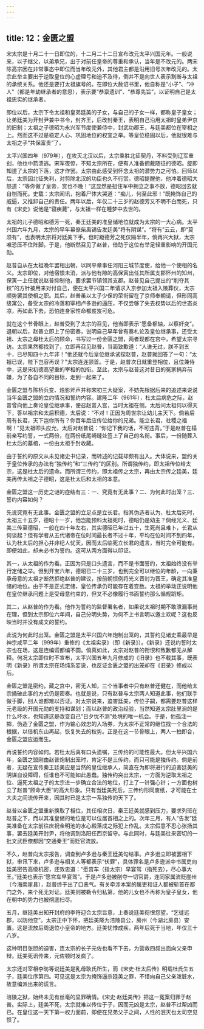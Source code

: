 ```yaml
---
---
---
```

title: 12：金匮之盟
---



宋太宗是十月二十一日即位的，十二月二十二日宣布改元太平兴国元年。一般说来，以子继父，以弟承兄，出于对前任皇帝的尊重和承认，当年是不改元的。两宋除高宗因在非常事态中即位而当年改元外，其他君主都是沿用旧号次年改元的。太宗此举主要出于逆取皇位的心虚理亏和迫不及待，倒并不是向世人表示割断与太祖的承统关系。他还是要打太祖旗号的。在即位大赦诏书里，他自称是“小子”、“冲人”（都是年幼继承者的意思），表示要“恭禀遗训”、“恭尊先旨”，以证明自己是太祖忠实的继承者。

即位以后，太宗下令太祖和皇弟廷美的子女，与自己的子女一样，都称皇子皇女；让弟廷美为开封尹兼中书令，封齐王，后改封秦王，表明自己沿用太祖时皇弟尹京的旧制；太祖之子德昭为永兴军节度使兼侍中，封武功郡王，与廷美都位在宰相之上。然而这不过是稳定人心、巩固地位的权宜之举。等皇位稳固以后，他就很难与太祖之子“共保富贵”了。

太平兴国四年（979年），在攻灭北汉以后，太宗乘胜北征契丹，不料受到辽军重创，他也中箭溃逃。宋军夜惊，不知太宗所在，便有人准备拥戴随征的德昭。旋即知道了太宗的下落，这才作罢。太宗由此感受到怀念太祖的潜势力之可怕。回师以后，太宗因北征失利，对剪除北汉的功臣也久不行赏。德昭提醒他，他冲着德昭大怒道：“等你做了皇帝，赏也不晚！”这显然是扭住军中拥立之事不放，德昭回去就自刎而死。史载：太宗闻讯，抱着尸体大哭道：“痴儿，何至此邪！”既掩饰自己的威逼，又推卸自己的责任。两年以后，年仅二十三岁的赵德芳又不明不白而死，只有《宋史》说他是“寝疾薨”，与太祖一样在睡梦中去世的。

太祖的儿子德昭和德芳一死，秦王廷美的准皇储地位就成为太宗的一大心病。太平兴国六年九月，太宗的早年幕僚柴禹锡告发廷美“将有阴谋”。“将有”云云，即“莫须有”，也表明太宗将对廷美下手。但时距德芳之死仅隔半年，倘再兴大狱，太宗唯恐压不住阵脚。于是，他断然召见了赵普，借助于这位有举足轻重影响的开国元勋。

赵普自从在太祖晚年罢相出朝，以同平章事任河阳三城节度使，给他一个使相的名义。太宗即位，对他宿恨未消，派与他有隙的高保寅出任其所属支郡怀州的知州，保寅一上任就说赵普抑制他，要求罢节镇领其支郡。赵普见自己提出的“削夺其权”的方针被用来对付自己，便在太平兴国二年请求入京参加太祖入陵葬仪，太宗顺势罢其使相之职。其后，赵普虽以太子少保的荣衔留在了京师奉朝请，但形同高级寓公，备受太宗的冷落和宰相卢多逊的逼压，不仅尝够了失去权势以后的世态炎凉，再如此下去，恐怕连身家性命都岌岌可危。

就在这个节骨眼上，赵普受到了太宗的召见，他当即表示“愿备枢轴，以察奸变”。退朝以后，赵普立即上了份密奏，说明自己早年曾有奏札论及皇位继承事，还受太祖、太宗之母杜太后的顾命，书写过一份金匮之盟，两者现都在宫中，希望太宗寻访。太宗果然都找到了，立即再召见赵普，当面致歉道：“人谁无过，朕不到五十，已尽知四十九年非！”他还就今后皇位继承试探赵普，赵普就回答了一句：“太祖已误，陛下岂容再误？”太宗连连颔首。于是，赵普次日就重登相位，且位兼侍中，这是宋初德高望重的宰相的加衔。至此，太宗与赵普这对昔日的冤家捐弃前嫌，为了各自不同的目标，走到一起来了。

金匮之盟与陈桥兵变、烛影斧声并称宋初三大疑案，不妨先根据后来的追述来说说当年金匮之盟的立约情况和誓约内容。建隆二年（961年），杜太后病危之际，赵普曾向他上奏论皇位继承事，便召赵普入宫，当时太祖在侧。太后问太祖何以得天下，答以祖宗和太后积德，太后说：“不对！正因为周世宗让幼儿主天下。倘若后周有长君，天下岂你所有？你百年后应传位给你的兄弟。能立长君，社稷之福啊！”见太祖叩头应允，太后对赵普说：“你记下我的话，不可违背。”于是赵普在榻前亲写约誓，一式两份，在两份纸尾崎缝处签上了自己的名衔。事后，一份随葬入杜太后的墓棺，一份由太祖手封收藏。

由于誓约的原文从未见诸史书记录，而转述的记载却颇有出入。大体说来，盟约关于皇位传承的办法有“独传约”和“三传约”的区别。所谓独传约，即太祖传位给太宗，这是杜太后的遗命。而所谓三传约，即太祖传之太宗，再由太宗传之廷美，廷美再传太祖之子德昭，这是杜太后和太祖的本意。

金匮之盟这一历史之谜的症结有三：一、究竟有无此事？二、为何此时出笼？三、誓约内容如何？

先说究竟有无此事。金匮之盟的立足点是立长君。指其伪造者认为，杜太后死时，太祖三十五岁，德昭十一岁，他岂能预料太祖死时，德昭仍是幼主？倘经光义、廷美三传至德昭，一般在四十年左右，其实德昭已年过五十，生死尚且难卜，长君从何谈起？但有学者从五代诸帝在位时间最长者不过十年，平均在位时间不到四年，认为杜太后的担心并非杞人忧天，因而太后临死立长君的遗言，当时完全可能有。即便如此，却未必书为誓约。这可从两方面得以印证。

其一，从太祖的作为看。正因为只是口头遗言，而不是书面誓约，太祖始终没有举行定储之举。但到开宝六年，德昭已二十三岁，也到完全可以继位的年龄，一向秉承母意的太祖才断然拒绝赵普的建议，按前朝惯例将光义晋封为晋王，确定其准皇储的地位。由于不是正式定储，皇位传承仍可能存在着变数。太祖的举动正说明他在皇位继承问题上是受母意约束的，但又不必像履行书面誓约那么循规蹈矩。

其二，从赵普的作为看。他作为誓约的监督署名者，如果说太祖时期不敢泄漏事尚在理，但到太宗即位六年间，自己分明失势，为何不上书言明以邀主欢呢？这也反映当时并没有成文的誓约。

此说为何此时出笼。金匮之盟是太平兴国六年炮制出笼的，其誓约见诸史乘最早是神宗咸平二年（999年）重修的《太祖实录》（即《新录》）。《新录》还说约誓时太宗也在场，这是连编谎都编不圆。倘真如此，太宗对赵普的衔恨和致歉都无从解释。何况太宗即位时不宣布，太平兴国五年九月修成的《旧录》也不载其事，既表明《新录》所谓太宗在场纯系妄说，也反证金匮之盟的出笼却在《旧录》修成以后。

金匮之盟是密约，藏之宫中，密无人知，三个当事者中只有赵普还健在，而他给太宗捅破此事的方式仍是密奏。也就是说，只有赵普与太宗两人知道此事，他们联手做手脚，别人谁都难以否证。对太宗说来，迫害廷美，传位子嗣，都需要赵普这样元老级的开国元勋的支持和谋划；而以赵普的政治经验，当然知道太宗肚里淌的是什么坏水，也知道这是改变自己“日夕忧不测”处境的唯一机会。于是，他孤注一掷，伪造了金匮之盟，作为输心效忠的入场券，为太宗不正常的继位找一个合法的根据，以借机东山再起，恢复失去的权势。正是在这一节骨眼上，两人一拍即合，金匮之盟应运而生。

再说誓约内容如何。若杜太后真有口头遗嘱，三传约的可能性最大。但太平兴国六年，金匮之盟刚由赵普炮制出笼时，肯定不是三传约，而只可能是独传约。倘是前者，无疑在宣传秦王廷美应是当然的皇位继承人，简直在为即将进行的迫害廷美的阴谋自设障碍，任谁也不可能如此愚蠢。独传约突出太宗，一方面为逆取太祖之位、逼死太祖之子的太宗进一步确立合法的地位，打上了一针强心针；一方面也树立了赵普“顾命大臣”的高大形象。只有当廷美死后，三传约形同废纸，才可能在士大夫之间流传开来，因其时已是太宗一系独传的天下了。

赵普以金匮之盟重新换取了相位，其任相次日，秦王廷美就感到压力，要求列班在赵普之下，而以其准皇储的地位是可以位居首相之上的。次年三月，有人“告发”廷美准备在太宗前往庆祝金明池的水心殿落成之际犯上作乱。太宗假意不忍心张扬其事，罢去廷美开封尹，将他调到洛阳任西京留守。与此同时，与廷美往来密切的一批文武臣僚都因“交通秦王”而贬官流放。

不久，赵普向太宗报告，调查到卢多逊与秦王廷美勾结事。卢多逊立即被罢相下狱，审讯下来，卢多逊与相关人等都表示“伏罪”，具体罪名是卢多逊派中书属吏向廷美密告高级机密，还效忠道：“愿宫车（指太宗）早宴驾（指死去），尽心事大王。”廷美也表示“愿宫车早宴驾”。于是卢多逊被削夺一切官爵，连同家属流贬崖州（今海南崖县），赵普终于出了口恶气。有关牵涉本案的属吏和证人都被斩首在都门之外，来个死无对证。廷美则被勒令归私第，他的儿女也不再称为皇子皇女，他在朝中的势力也被彻底扫尽。

五月，继廷美出知开封府的李符迎合太宗旨意，上奏说廷美衔恨怨望，“乞徙远郡，以防他变”。太宗正中下怀，把廷美降为涪陵县公，房州（今湖北房县）安置。这是流放后周退位小皇帝的地方。廷美忧悸成疾，两年后死于当地，年仅三十八岁。

这种明目张胆的迫害，连太宗的长子元佐也看不下去，为营救四叔出面向父亲申辩。廷美死讯传来，元佐顿时发疯了。

太宗还对宰相李昉等说廷美是乳母耿氏所生，而《宋史·杜太后传》明载杜氏生五子，廷美位序第四。可见这是太宗为掩饰逼杀廷美之罪，不惜向自己父亲泼脏水，故意编派出来的谎言。

涪陵之狱，始终未见有丝毫的显罪确情。《宋史·赵廷美传》把这一冤案归罪于赵普。实际上，廷美不死，太宗就难以传位于子，因而元凶是太宗，赵普不过帮凶而已。在皇位这一天下第一权力面前，即便在兄弟父子之间，人性的泯灭也太司空见惯了。
